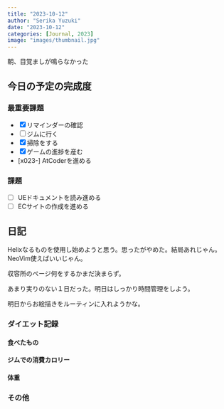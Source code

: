 ```yaml
---
title: "2023-10-12"
author: "Serika Yuzuki"
date: "2023-10-12"
categories: [Journal, 2023]
image: "images/thumbnail.jpg"
---
```


朝、目覚ましが鳴らなかった

## 今日の予定の完成度

### 最重要課題

- [x] リマインダーの確認
- [ ] ジムに行く
- [x] 掃除をする
- [x] ゲームの進捗を産む
- [x023-] AtCoderを進める

### 課題

- [ ] UEドキュメントを読み進める
- [ ] ECサイトの作成を進める

## 日記

Helixなるものを使用し始めようと思う。思ったがやめた。結局あれじゃん。NeoVim使えばいいじゃん。

収容所のページ何をするかまだ決まらず。

あまり実りのない１日だった。明日はしっかり時間管理をしよう。

明日からお絵描きをルーティンに入れようかな。

### ダイエット記録

#### 食べたもの

#### ジムでの消費カロリー

#### 体重

### その他